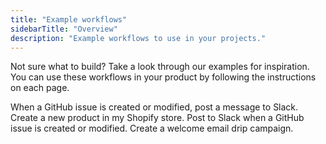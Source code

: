 ```yaml
---
title: "Example workflows"
sidebarTitle: "Overview"
description: "Example workflows to use in your projects."
---
```


Not sure what to build? Take a look through our examples for inspiration.
You can use these workflows in your product by following the instructions on each page.

<CardGroup>
  <Card title="GitHub" icon="github" href="/examples/github">
    When a GitHub issue is created or modified, post a message to Slack.
  </Card>
  <Card title="Shopify" icon="shopify" href="/examples/shopify">
    Create a new product in my Shopify store.
  </Card>
  <Card title="Slack" icon="slack" href="/examples/slack">
    Post to Slack when a GitHub issue is created or modified.
  </Card>
  <Card title="Resend" icon="envelope" href="/examples/resend">
    Create a welcome email drip campaign.
  </Card>
</CardGroup>
